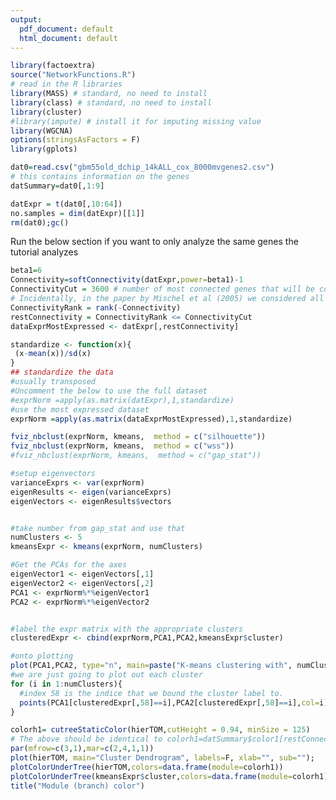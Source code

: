 ---
output:
  pdf_document: default
  html_document: default
---

```{r setup, echo=FALSE, include=FALSE}
library(factoextra)
source("NetworkFunctions.R")
# read in the R libraries
library(MASS) # standard, no need to install
library(class) # standard, no need to install
library(cluster)
#library(impute) # install it for imputing missing value 
library(WGCNA)
options(stringsAsFactors = F)
library(gplots)
```

```{r readInData}
dat0=read.csv("gbm55old_dchip_14kALL_cox_8000mvgenes2.csv")
# this contains information on the genes
datSummary=dat0[,1:9] 

datExpr = t(dat0[,10:64]) 
no.samples = dim(datExpr)[[1]]
rm(dat0);gc()
```

###############################
Run the below section if you want to only analyze the same genes the tutorial analyzes

```{r}
beta1=6
Connectivity=softConnectivity(datExpr,power=beta1)-1
ConnectivityCut = 3600 # number of most connected genes that will be considered
# Incidentally, in the paper by Mischel et al (2005) we considered all 3600 #genes.
ConnectivityRank = rank(-Connectivity)
restConnectivity = ConnectivityRank <= ConnectivityCut
dataExprMostExpressed <- datExpr[,restConnectivity]
```

###############################






```{r kmeanPrep}
standardize <- function(x){
 (x-mean(x))/sd(x)
}
## standardize the data
#usually transposed
#Uncomment the below to use the full dataset
#exprNorm =apply(as.matrix(datExpr),1,standardize)
#use the most expressed dataset
exprNorm =apply(as.matrix(dataExprMostExpressed),1,standardize)

```

```{r investigateKmeanNumberMethods}
fviz_nbclust(exprNorm, kmeans,  method = c("silhouette"))
fviz_nbclust(exprNorm, kmeans,  method = c("wss"))
#fviz_nbclust(exprNorm, kmeans,  method = c("gap_stat"))
```


```{r plotPCA}
#setup eigenvectors
varianceExprs <- var(exprNorm)
eigenResults <- eigen(varianceExprs)
eigenVectors <- eigenResults$vectors


#take number from gap_stat and use that
numClusters <- 5
kmeansExpr <- kmeans(exprNorm, numClusters)
```

```{r eigenVectors}
#Get the PCAs for the axes
eigenVector1 <- eigenVectors[,1]
eigenVector2 <- eigenVectors[,2]
PCA1 <- exprNorm%*%eigenVector1
PCA2 <- exprNorm%*%eigenVector2


#label the expr matrix with the appropriate clusters
clusteredExpr <- cbind(exprNorm,PCA1,PCA2,kmeansExpr$cluster)
```

``` {r plot Kmeans}
#onto plotting
plot(PCA1,PCA2, type="n", main=paste("K-means clustering with", numClusters, "groupings as determined by PCA"))
#we are just going to plot out each cluster
for (i in 1:numClusters){
  #index 58 is the indice that we bound the cluster label to.
  points(PCA1[clusteredExpr[,58]==i],PCA2[clusteredExpr[,58]==i],col=i)
}

```

```{r}
colorh1= cutreeStaticColor(hierTOM,cutHeight = 0.94, minSize = 125)
# The above should be identical to colorh1=datSummary$color1[restConnectivity]
par(mfrow=c(3,1),mar=c(2,4,1,1))
plot(hierTOM, main="Cluster Dendrogram", labels=F, xlab="", sub="");
plotColorUnderTree(hierTOM,colors=data.frame(module=colorh1))
plotColorUnderTree(kmeansExpr$cluster,colors=data.frame(module=colorh1))
title("Module (branch) color") 
```




